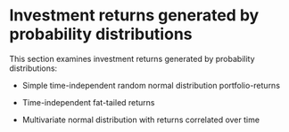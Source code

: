 # Investment returns generated by probability distributions

This section examines investment returns generated by probability distributions:

-   Simple time-independent random normal distribution portfolio-returns

-   Time-independent fat-tailed returns

-   Multivariate normal distribution with returns correlated over time
